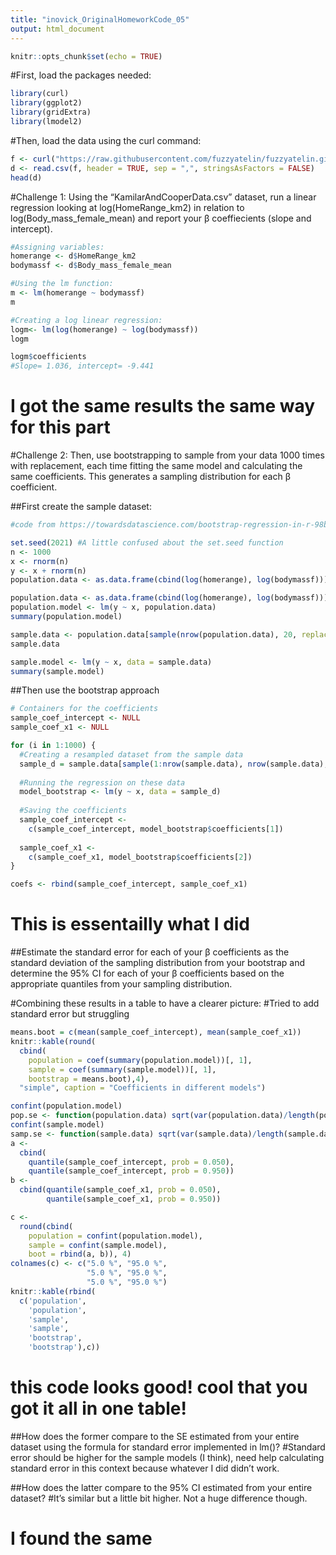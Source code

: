 ```yaml
---
title: "inovick_OriginalHomeworkCode_05"
output: html_document
---
```


```r
knitr::opts_chunk$set(echo = TRUE)
```

#First, load the packages needed:
```r
library(curl)
library(ggplot2)
library(gridExtra)
library(lmodel2)
```
#Then, load the data using the curl command:
```r
f <- curl("https://raw.githubusercontent.com/fuzzyatelin/fuzzyatelin.github.io/master/AN588_Fall21/KamilarAndCooperData.csv")
d <- read.csv(f, header = TRUE, sep = ",", stringsAsFactors = FALSE)
head(d)
```

#Challenge 1: Using the “KamilarAndCooperData.csv” dataset, run a linear regression looking at log(HomeRange_km2) in relation to log(Body_mass_female_mean) and report your β coeffiecients (slope and intercept).
```r
#Assigning variables:
homerange <- d$HomeRange_km2
bodymassf <- d$Body_mass_female_mean

#Using the lm function:
m <- lm(homerange ~ bodymassf)
m

#Creating a log linear regression:
logm<- lm(log(homerange) ~ log(bodymassf))
logm

logm$coefficients
#Slope= 1.036, intercept= -9.441
```


# I got the same results the same way for this part



#Challenge 2: Then, use bootstrapping to sample from your data 1000 times with replacement, each time fitting the same model and calculating the same coefficients. This generates a sampling distribution for each β coefficient.

##First create the sample dataset:
```r
#code from https://towardsdatascience.com/bootstrap-regression-in-r-98bfe4ff5007

set.seed(2021) #A little confused about the set.seed function
n <- 1000
x <- rnorm(n)
y <- x + rnorm(n)
population.data <- as.data.frame(cbind(log(homerange), log(bodymassf)))

population.data <- as.data.frame(cbind(log(homerange), log(bodymassf)))
population.model <- lm(y ~ x, population.data)
summary(population.model)

sample.data <- population.data[sample(nrow(population.data), 20, replace = TRUE),]
sample.data

sample.model <- lm(y ~ x, data = sample.data)
summary(sample.model)
```
##Then use the bootstrap approach
```r
# Containers for the coefficients
sample_coef_intercept <- NULL
sample_coef_x1 <- NULL

for (i in 1:1000) {
  #Creating a resampled dataset from the sample data
  sample_d = sample.data[sample(1:nrow(sample.data), nrow(sample.data), replace = TRUE), ]
  
  #Running the regression on these data
  model_bootstrap <- lm(y ~ x, data = sample_d)
  
  #Saving the coefficients
  sample_coef_intercept <-
    c(sample_coef_intercept, model_bootstrap$coefficients[1])
  
  sample_coef_x1 <-
    c(sample_coef_x1, model_bootstrap$coefficients[2])
}

coefs <- rbind(sample_coef_intercept, sample_coef_x1)
```

# This is essentailly what I did


##Estimate the standard error for each of your β coefficients as the standard deviation of the sampling distribution from your bootstrap and determine the 95% CI for each of your β coefficients based on the appropriate quantiles from your sampling distribution.

#Combining these results in a table to have a clearer picture:
#Tried to add standard error but struggling
```r
means.boot = c(mean(sample_coef_intercept), mean(sample_coef_x1))
knitr::kable(round(
  cbind(
    population = coef(summary(population.model))[, 1],
    sample = coef(summary(sample.model))[, 1],
    bootstrap = means.boot),4), 
  "simple", caption = "Coefficients in different models")

confint(population.model)
pop.se <- function(population.data) sqrt(var(population.data)/length(population.data))
confint(sample.model)
samp.se <- function(sample.data) sqrt(var(sample.data)/length(sample.data))
a <-
  cbind(
    quantile(sample_coef_intercept, prob = 0.050),
    quantile(sample_coef_intercept, prob = 0.950))
b <-
  cbind(quantile(sample_coef_x1, prob = 0.050),
        quantile(sample_coef_x1, prob = 0.950))

c <-
  round(cbind(
    population = confint(population.model),
    sample = confint(sample.model),
    boot = rbind(a, b)), 4)
colnames(c) <- c("5.0 %", "95.0 %",
                 "5.0 %", "95.0 %",
                 "5.0 %", "95.0 %")
knitr::kable(rbind(
  c('population',
    'population',
    'sample',
    'sample',
    'bootstrap',
    'bootstrap'),c))
```


# this code looks good! cool that you got it all in one table!

##How does the former compare to the SE estimated from your entire dataset using the formula for standard error implemented in lm()?
#Standard error should be higher for the sample models (I think), need help calculating standard error in this context because whatever I did didn't work.

##How does the latter compare to the 95% CI estimated from your entire dataset?
#It's similar but a little bit higher. Not a huge difference though.

# I found the same
